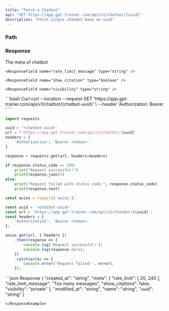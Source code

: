 ```yaml
---
title: "Fetch a Chatbot"
api: "GET https://app.gpt-trainer.com/api/v1/chatbot/{uuid}"
description: "Fetch single chatbot base on uuid"
---
```


### Path

<ParamField path="uuid" type="string" required />

### Response

<ResponseField name="created_at" type="string" />

<ResponseField name="meta" type="object">
  The meta of chatbot

  <Expandable title="Chatbot meta">
    <ResponseField name="rate_limit" type="[number, number]" />

    <ResponseField name="rate_limit_message" type="string" />

    <ResponseField name="show_citation" type="boolean" />

    <ResponseField name="visibility" type="string" />
  </Expandable>
</ResponseField>

<ResponseField name="modified_at" type="string" />

<ResponseField name="name" type="string" />

<ResponseField name="uuid" type="string" />

<RequestExample>
  ```bash Curl
  curl --location --request GET 'https://app.gpt-trainer.com/api/v1/chatbot/{chatbot-uuid}' \
  --header 'Authorization: Bearer <token>'
  ```

  ```py Python
  import requests

  uuid = '<chatbot-uuid>'
  url = f'https://app.gpt-trainer.com/api/v1/chatbot/{uuid}'
  headers = {
      'Authorization': 'Bearer <token>'
  }

  response = requests.get(url, headers=headers)

  if response.status_code == 200:
      print("Request successful!")
      print(response.json())
  else:
      print("Request failed with status code:", response.status_code)
      print(response.text)
  ```

  ```ts JavaScript
  const axios = require('axios');

  const uuid = '<chatbot-uuid>'
  const url = `https://app.gpt-trainer.com/api/v1/chatbot/${uuid}`;
  const headers = {
      'Authorization': 'Bearer <token>'
  };

  axios.get(url, { headers })
      .then(response => {
          console.log('Request successful!');
          console.log(response.data);
      })
      .catch(error => {
          console.error('Request failed:', error);
      });
  ```
</RequestExample>

<ResponseExample>
  ```json Response
  {
    "created_at": "string",
    "meta": {
      "rate_limit": [
        20,
        240
      ],
      "rate_limit_message": "Too many messages",
      "show_citations": false,
      "visibility": "private"
    },
    "modified_at": "string",
    "name": "string",
    "uuid": "string"
  }

  ```
</ResponseExample>